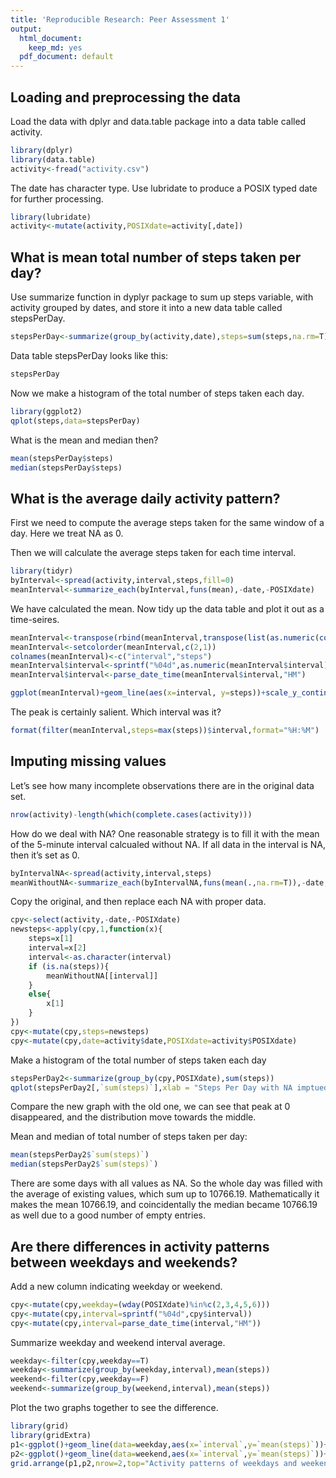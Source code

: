 ```yaml
---
title: 'Reproducible Research: Peer Assessment 1'
output:
  html_document:
    keep_md: yes
  pdf_document: default
---
```


## Loading and preprocessing the data

Load the data with dplyr and data.table package into a data table called activity.
```r
library(dplyr)
library(data.table)
activity<-fread("activity.csv")
```
The date has character type. Use lubridate to produce a POSIX typed date for further processing.
```r
library(lubridate)
activity<-mutate(activity,POSIXdate=activity[,date])
```

## What is mean total number of steps taken per day?

Use summarize function in dyplyr package to sum up steps variable, with activity grouped by dates, and store it into a new data table called stepsPerDay.
```r
stepsPerDay<-summarize(group_by(activity,date),steps=sum(steps,na.rm=T))
```

Data table stepsPerDay looks like this:
```r
stepsPerDay
```

Now we make a histogram of the total number of steps taken each day.
```r
library(ggplot2)
qplot(steps,data=stepsPerDay)
```

What is the mean and median then?

```r
mean(stepsPerDay$steps)
median(stepsPerDay$steps)
```

## What is the average daily activity pattern?
First we need to compute the average steps taken for the same window of a day.
Here we treat NA as 0.


Then we will calculate the average steps taken for each time interval.
```r
library(tidyr)
byInterval<-spread(activity,interval,steps,fill=0)
meanInterval<-summarize_each(byInterval,funs(mean),-date,-POSIXdate)
```

We have calculated the mean. Now tidy up the data table and plot it out as a time-seires.
```r
meanInterval<-transpose(rbind(meanInterval,transpose(list(as.numeric(colnames(meanInterval))))))
meanInterval<-setcolorder(meanInterval,c(2,1))
colnames(meanInterval)<-c("interval","steps")
meanInterval$interval<-sprintf("%04d",as.numeric(meanInterval$interval))
meanInterval$interval<-parse_date_time(meanInterval$interval,"HM")

ggplot(meanInterval)+geom_line(aes(x=interval, y=steps))+scale_y_continuous()+scale_x_datetime(date_labels = "%H:%M")
```

The peak is certainly salient. Which interval was it?
```r
format(filter(meanInterval,steps=max(steps))$interval,format="%H:%M")
```

## Imputing missing values

Let's see how many incomplete observations there are in the original data set.
```r
nrow(activity)-length(which(complete.cases(activity)))
```

How do we deal with NA? One reasonable strategy is to fill it with the mean of the 5-minute interval calcualed without NA. If all data in the interval is NA, then it's set as 0.

```r
byIntervalNA<-spread(activity,interval,steps)
meanWithoutNA<-summarize_each(byIntervalNA,funs(mean(.,na.rm=T)),-date,-POSIXdate)
```

Copy the original, and then replace each NA with proper data.
```r
cpy<-select(activity,-date,-POSIXdate)
newsteps<-apply(cpy,1,function(x){
    steps=x[1]
    interval=x[2]
    interval<-as.character(interval)
    if (is.na(steps)){
        meanWithoutNA[[interval]]
    }
    else{
        x[1]
    }
})
cpy<-mutate(cpy,steps=newsteps)
cpy<-mutate(cpy,date=activity$date,POSIXdate=activity$POSIXdate)
```

Make a histogram of the total number of steps taken each day 
```r
stepsPerDay2<-summarize(group_by(cpy,POSIXdate),sum(steps))
qplot(stepsPerDay2[,`sum(steps)`],xlab = "Steps Per Day with NA imptued")
```

Compare the new graph with the old one, we can see that peak at 0 disappeared, and the distribution move towards the middle.

Mean and median of total number of steps taken per day:
```r
mean(stepsPerDay2$`sum(steps)`)
median(stepsPerDay2$`sum(steps)`)
```

There are some days with all values as NA. So the whole day was filled with the average of existing values, which sum up to 10766.19. Mathematically it makes the mean 10766.19, and coincidentally the median became 10766.19 as well due to a good number of empty entries.

## Are there differences in activity patterns between weekdays and weekends?

Add a new column indicating weekday or weekend.

```r
cpy<-mutate(cpy,weekday=(wday(POSIXdate)%in%c(2,3,4,5,6)))
cpy<-mutate(cpy,interval=sprintf("%04d",cpy$interval))
cpy<-mutate(cpy,interval=parse_date_time(interval,"HM"))
```

Summarize weekday and weekend interval average. 
```r
weekday<-filter(cpy,weekday==T)
weekday<-summarize(group_by(weekday,interval),mean(steps))
weekend<-filter(cpy,weekday==F)
weekend<-summarize(group_by(weekend,interval),mean(steps))
```

Plot the two graphs together to see the difference.
```r
library(grid)
library(gridExtra)
p1<-ggplot()+geom_line(data=weekday,aes(x=`interval`,y=`mean(steps)`))+ylab("average steps")+xlab("weekday interval")+scale_x_datetime(date_labels = "%H:%M")
p2<-ggplot()+geom_line(data=weekend,aes(x=`interval`,y=`mean(steps)`))+ylab("average steps")+xlab("weekend interval")+scale_x_datetime(date_labels = "%H:%M")
grid.arrange(p1,p2,nrow=2,top="Activity patterns of weekdays and weekeneds")
```
